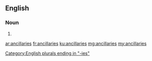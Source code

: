 ==English==

===Noun===
{{head|en|noun plural form}}

# {{plural of|ancillary|lang=en}}

[[Category:English plurals ending in "-ies"]]

[[ar:ancillaries]]
[[fr:ancillaries]]
[[ku:ancillaries]]
[[mg:ancillaries]]
[[my:ancillaries]]